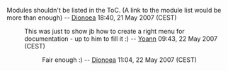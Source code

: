 Modules shouldn't be listed in the ToC. (A link to the module list would be more than enough) -- [[User:Dionoea|Dionoea]] 18:40, 21 May 2007 (CEST)
: This was just to show jb how to create a right menu for documentation - up to him to fill it :) -- [[User:Yoann|Yoann]] 09:43, 22 May 2007 (CEST)
:: Fair enough :) -- [[User:Dionoea|Dionoea]] 11:04, 22 May 2007 (CEST)